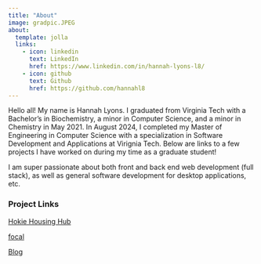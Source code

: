 ---
title: "About"
image: gradpic.JPEG
about:
  template: jolla
  links:
    - icon: linkedin
      text: LinkedIn
      href: https://www.linkedin.com/in/hannah-lyons-l8/
    - icon: github
      text: Github
      href: https://github.com/hannahl8
---

Hello all! My name is Hannah Lyons. I graduated from Virginia Tech with a Bachelor's in Biochemistry, a minor in Computer Science, and a minor in Chemistry in May 2021. In August 2024, I completed my Master of Engineering in Computer Science with a specialization in Software Development and Applications at Virignia Tech. Below are links to a few projects I have worked on during my time as a graduate student!

I am super passionate about both front and back end web development (full stack), as well as general software development for desktop applications, etc.

### Project Links

[Hokie Housing Hub](https://people.cs.vt.edu/hannahl8/BIT4484/hokiehousinghub/base.html)

[focal](https://people.cs.vt.edu/hannahl8/cs5774/project3/homesignedout.html)

[Blog](https://hannahl8.github.io/blog.html)